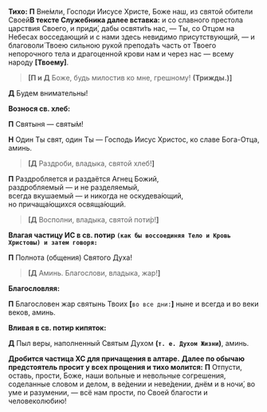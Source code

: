 
**Тихо:**
**П** Вне́мли, Господи Иисусе Христе, Боже наш, из святой обители Своей<Tooltip>**В тексте Служебника далее вставка:** и со славного престола царствия Своего</Tooltip>, и приди́, дабы освяти́ть нас, — Ты, со Отцом на Небесах восседающий и с нами здесь невидимо присутствующий, — и благоволи́ Твоею сильною рукой препода́ть часть от Твоего непорочного тела и драгоценной крови нам и через нас — всему народу **[**Твоему**]**.

> **[П и Д** Боже, будь милостив ко мне, грешному! **(Трижды.)]**

**Д** Будем внимательны!

**Вознося св. хлеб:**

**П** Святыня — святы́м!

**Н** Один Ты свят, один Ты — Господь Иисус Христос, ко славе Бога-Отца, аминь.

> **[Д** Раздроби, владыка, святой хлеб!**]**

**П** Раздробляется и раздаётся Агнец Божий,  
раздробляемый — и не разделяемый,  
всегда вкушаемый — и никогда не оскудева́ющий,  
но причаща́ющихся освяща́ющий.

> **[Д** Восполни, владыка, святой поти́р!**]**

**Влагая частицу ИС в св. потир `(как бы воссоединяя Тело и Кровь Христовы) и затем говоря:`**

**П** Полнота (общения) Святого Духа!

> **[Д** Аминь. Благослови, владыка, жар!**]**

**Благословляя:**

**П** Благословен жар святынь Твоих **[**`во все дни:`**]** ныне и всегда и во веки веков, аминь.

**Вливая в св. потир кипяток:**

**Д** Пыл веры, наполненный Святым Духом **(`т. е. Духом Жизни`)**, аминь.

**Дробится частица ХС для причащения в алтаре.**
<Tooltip>**Далее по обычаю предстоятель просит у всех прощения и тихо молится:**
**П** Отпусти, оставь, прости, Боже, наши вольные и невольные согрешения, соделанные словом и делом, в ве́дении и неве́дении, днём и в ночи́, во уме и разумении, — всё нам прости, по Своей благости и человеколюбию!</Tooltip>




